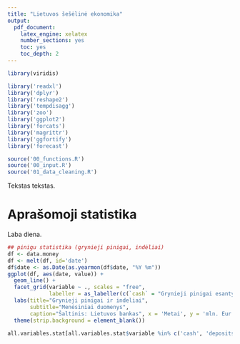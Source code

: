 ```yaml
---
title: "Lietuvos šešėlinė ekonomika"
output: 
  pdf_document:
    latex_engine: xelatex
    number_sections: yes
    toc: yes
    toc_depth: 2
---
```


```r
library(viridis)

library('readxl')
library('dplyr')
library('reshape2')
library('tempdisagg')
library('zoo')
library('ggplot2')
library('forcats')
library('magrittr')
library('ggfortify')
library('forecast')

source('00_functions.R')
source('00_input.R')
source('01_data_cleaning.R')
```

Tekstas tekstas. 

# Aprašomoji statistika

Laba diena.

```r
## pinigu statistika (grynieji pinigai, indėliai)
df <- data.money
df <- melt(df, id='date')
df$date <- as.Date(as.yearmon(df$date, "%Y %m"))
ggplot(df, aes(date, value)) +
  geom_line() +
  facet_grid(variable ~ ., scales = "free", 
             labeller = as_labeller(c(`cash` = "Grynieji pinigai esantys apyvartoje", `deposits` = "Indėliai"))) +
  labs(title="Grynieji pinigai ir indeliai", 
       subtitle="Menėsiniai duomenys", 
       caption="Šaltinis: Lietuvos bankas", x = 'Metai', y = 'mln. Eur', color=NULL) +
  theme(strip.background = element_blank())

all.variables.stat[all.variables.stat$variable %in% c('cash', 'deposits'),]
```



